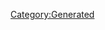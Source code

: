 {{Database/Diva/DivaInfo
 |Attr=2
 |ID=7
 |BodyId=1
 |PersonalityId=1
 |Enabled=2
 |LIOGKHIGJKN=21
 |HomeBgId=12
}}
{{DivaStat
 |Level=0
 |Life=9999
 |Soul=240
 |Vocal=180
 |Charm=180
 |Fold=50
 |Support=60
}}
{{DivaStat
 |Level=1
 |Life=9999
 |Soul=265
 |Vocal=180
 |Charm=180
 |Fold=50
 |Support=60
}}
{{DivaStat
 |Level=2
 |Life=9999
 |Soul=265
 |Vocal=200
 |Charm=180
 |Fold=50
 |Support=60
}}
{{DivaStat
 |Level=3
 |Life=9999
 |Soul=265
 |Vocal=200
 |Charm=200
 |Fold=50
 |Support=60
}}
{{DivaStat
 |Level=4
 |Life=9999
 |Soul=290
 |Vocal=200
 |Charm=200
 |Fold=50
 |Support=60
}}
{{DivaStat
 |Level=5
 |Life=9999
 |Soul=290
 |Vocal=220
 |Charm=200
 |Fold=50
 |Support=60
}}
{{DivaStat
 |Level=6
 |Life=9999
 |Soul=290
 |Vocal=220
 |Charm=220
 |Fold=50
 |Support=60
}}
{{DivaStat
 |Level=7
 |Life=9999
 |Soul=315
 |Vocal=220
 |Charm=220
 |Fold=50
 |Support=60
}}
{{DivaStat
 |Level=8
 |Life=9999
 |Soul=315
 |Vocal=240
 |Charm=220
 |Fold=50
 |Support=60
}}
{{DivaStat
 |Level=9
 |Life=9999
 |Soul=315
 |Vocal=240
 |Charm=240
 |Fold=50
 |Support=60
}}
{{DivaStat
 |Level=10
 |Life=9999
 |Soul=340
 |Vocal=240
 |Charm=240
 |Fold=50
 |Support=60
}}
{{DivaStat
 |Level=11
 |Life=9999
 |Soul=340
 |Vocal=260
 |Charm=240
 |Fold=50
 |Support=60
}}
{{DivaStat
 |Level=12
 |Life=9999
 |Soul=340
 |Vocal=260
 |Charm=260
 |Fold=50
 |Support=60
}}
{{DivaStat
 |Level=13
 |Life=9999
 |Soul=365
 |Vocal=260
 |Charm=260
 |Fold=50
 |Support=60
}}
{{DivaStat
 |Level=14
 |Life=9999
 |Soul=365
 |Vocal=280
 |Charm=260
 |Fold=50
 |Support=60
}}
{{DivaStat
 |Level=15
 |Life=9999
 |Soul=365
 |Vocal=280
 |Charm=280
 |Fold=50
 |Support=60
}}
{{DivaStat
 |Level=16
 |Life=9999
 |Soul=390
 |Vocal=280
 |Charm=280
 |Fold=50
 |Support=60
}}
{{DivaStat
 |Level=17
 |Life=9999
 |Soul=390
 |Vocal=300
 |Charm=280
 |Fold=50
 |Support=60
}}
{{DivaStat
 |Level=18
 |Life=9999
 |Soul=390
 |Vocal=300
 |Charm=300
 |Fold=50
 |Support=60
}}
{{DivaStat
 |Level=19
 |Life=9999
 |Soul=415
 |Vocal=300
 |Charm=300
 |Fold=50
 |Support=60
}}
{{DivaStat
 |Level=20
 |Life=9999
 |Soul=415
 |Vocal=320
 |Charm=300
 |Fold=50
 |Support=60
}}
{{DivaStat
 |Level=21
 |Life=9999
 |Soul=415
 |Vocal=320
 |Charm=320
 |Fold=50
 |Support=60
}}
{{DivaStat
 |Level=22
 |Life=9999
 |Soul=440
 |Vocal=320
 |Charm=320
 |Fold=50
 |Support=60
}}
{{DivaStat
 |Level=23
 |Life=9999
 |Soul=440
 |Vocal=340
 |Charm=320
 |Fold=50
 |Support=60
}}
{{DivaStat
 |Level=24
 |Life=9999
 |Soul=440
 |Vocal=340
 |Charm=340
 |Fold=50
 |Support=60
}}
{{DivaStat
 |Level=25
 |Life=9999
 |Soul=465
 |Vocal=340
 |Charm=340
 |Fold=50
 |Support=60
}}
{{DivaStat
 |Level=26
 |Life=9999
 |Soul=465
 |Vocal=360
 |Charm=340
 |Fold=50
 |Support=60
}}
{{DivaStat
 |Level=27
 |Life=9999
 |Soul=465
 |Vocal=360
 |Charm=360
 |Fold=50
 |Support=60
}}
{{DivaStat
 |Level=28
 |Life=9999
 |Soul=490
 |Vocal=360
 |Charm=360
 |Fold=50
 |Support=60
}}
{{DivaStat
 |Level=29
 |Life=9999
 |Soul=490
 |Vocal=380
 |Charm=360
 |Fold=50
 |Support=60
}}
{{DivaStat
 |Level=30
 |Life=9999
 |Soul=490
 |Vocal=380
 |Charm=380
 |Fold=50
 |Support=60
}}
{{DivaStat
 |Level=31
 |Life=9999
 |Soul=515
 |Vocal=380
 |Charm=380
 |Fold=50
 |Support=60
}}
{{DivaStat
 |Level=32
 |Life=9999
 |Soul=515
 |Vocal=400
 |Charm=380
 |Fold=50
 |Support=60
}}
{{DivaStat
 |Level=33
 |Life=9999
 |Soul=515
 |Vocal=400
 |Charm=400
 |Fold=50
 |Support=60
}}
{{DivaStat
 |Level=34
 |Life=9999
 |Soul=540
 |Vocal=400
 |Charm=400
 |Fold=50
 |Support=60
}}
{{DivaStat
 |Level=35
 |Life=9999
 |Soul=540
 |Vocal=420
 |Charm=400
 |Fold=50
 |Support=60
}}
{{DivaStat
 |Level=36
 |Life=9999
 |Soul=540
 |Vocal=420
 |Charm=420
 |Fold=50
 |Support=60
}}
{{DivaStat
 |Level=37
 |Life=9999
 |Soul=565
 |Vocal=420
 |Charm=420
 |Fold=50
 |Support=60
}}
{{DivaStat
 |Level=38
 |Life=9999
 |Soul=565
 |Vocal=440
 |Charm=420
 |Fold=50
 |Support=60
}}
{{DivaStat
 |Level=39
 |Life=9999
 |Soul=565
 |Vocal=440
 |Charm=440
 |Fold=50
 |Support=60
}}
{{DivaStat
 |Level=40
 |Life=9999
 |Soul=590
 |Vocal=440
 |Charm=440
 |Fold=50
 |Support=60
}}
{{DivaStat
 |Level=41
 |Life=9999
 |Soul=590
 |Vocal=460
 |Charm=440
 |Fold=50
 |Support=60
}}
{{DivaStat
 |Level=42
 |Life=9999
 |Soul=590
 |Vocal=460
 |Charm=460
 |Fold=50
 |Support=60
}}
{{DivaStat
 |Level=43
 |Life=9999
 |Soul=615
 |Vocal=460
 |Charm=460
 |Fold=50
 |Support=60
}}
{{DivaStat
 |Level=44
 |Life=9999
 |Soul=615
 |Vocal=480
 |Charm=460
 |Fold=50
 |Support=60
}}
{{DivaStat
 |Level=45
 |Life=9999
 |Soul=615
 |Vocal=480
 |Charm=480
 |Fold=50
 |Support=60
}}
{{DivaStat
 |Level=46
 |Life=9999
 |Soul=640
 |Vocal=480
 |Charm=480
 |Fold=50
 |Support=60
}}
{{DivaStat
 |Level=47
 |Life=9999
 |Soul=640
 |Vocal=500
 |Charm=480
 |Fold=50
 |Support=60
}}
{{DivaStat
 |Level=48
 |Life=9999
 |Soul=640
 |Vocal=500
 |Charm=500
 |Fold=50
 |Support=60
}}
{{DivaStat
 |Level=49
 |Life=9999
 |Soul=665
 |Vocal=500
 |Charm=500
 |Fold=50
 |Support=60
}}
{{DivaStat
 |Level=50
 |Life=9999
 |Soul=665
 |Vocal=520
 |Charm=500
 |Fold=50
 |Support=60
}}
{{DivaStat
 |Level=51
 |Life=9999
 |Soul=665
 |Vocal=520
 |Charm=520
 |Fold=50
 |Support=60
}}
{{DivaStat
 |Level=52
 |Life=9999
 |Soul=690
 |Vocal=520
 |Charm=520
 |Fold=50
 |Support=60
}}
{{DivaStat
 |Level=53
 |Life=9999
 |Soul=690
 |Vocal=540
 |Charm=520
 |Fold=50
 |Support=60
}}
{{DivaStat
 |Level=54
 |Life=9999
 |Soul=690
 |Vocal=540
 |Charm=540
 |Fold=50
 |Support=60
}}
{{DivaStat
 |Level=55
 |Life=9999
 |Soul=715
 |Vocal=540
 |Charm=540
 |Fold=50
 |Support=60
}}
{{DivaStat
 |Level=56
 |Life=9999
 |Soul=715
 |Vocal=560
 |Charm=540
 |Fold=50
 |Support=60
}}
{{DivaStat
 |Level=57
 |Life=9999
 |Soul=715
 |Vocal=560
 |Charm=560
 |Fold=50
 |Support=60
}}
{{DivaStat
 |Level=58
 |Life=9999
 |Soul=740
 |Vocal=560
 |Charm=560
 |Fold=50
 |Support=60
}}
{{DivaStat
 |Level=59
 |Life=9999
 |Soul=740
 |Vocal=580
 |Charm=560
 |Fold=50
 |Support=60
}}
{{DivaStat
 |Level=60
 |Life=9999
 |Soul=740
 |Vocal=580
 |Charm=580
 |Fold=50
 |Support=60
}}
{{DivaStat
 |Level=61
 |Life=9999
 |Soul=765
 |Vocal=580
 |Charm=580
 |Fold=50
 |Support=60
}}
{{DivaStat
 |Level=62
 |Life=9999
 |Soul=765
 |Vocal=600
 |Charm=580
 |Fold=50
 |Support=60
}}
{{DivaStat
 |Level=63
 |Life=9999
 |Soul=765
 |Vocal=600
 |Charm=600
 |Fold=50
 |Support=60
}}
{{DivaStat
 |Level=64
 |Life=9999
 |Soul=790
 |Vocal=600
 |Charm=600
 |Fold=50
 |Support=60
}}
{{DivaStat
 |Level=65
 |Life=9999
 |Soul=790
 |Vocal=620
 |Charm=600
 |Fold=50
 |Support=60
}}
{{DivaStat
 |Level=66
 |Life=9999
 |Soul=790
 |Vocal=620
 |Charm=620
 |Fold=50
 |Support=60
}}
{{DivaStat
 |Level=67
 |Life=9999
 |Soul=815
 |Vocal=620
 |Charm=620
 |Fold=50
 |Support=60
}}
{{DivaStat
 |Level=68
 |Life=9999
 |Soul=815
 |Vocal=640
 |Charm=620
 |Fold=50
 |Support=60
}}
{{DivaStat
 |Level=69
 |Life=9999
 |Soul=815
 |Vocal=640
 |Charm=640
 |Fold=50
 |Support=60
}}
{{DivaStat
 |Level=70
 |Life=9999
 |Soul=840
 |Vocal=640
 |Charm=640
 |Fold=50
 |Support=60
}}
{{DivaStat
 |Level=71
 |Life=9999
 |Soul=840
 |Vocal=660
 |Charm=640
 |Fold=50
 |Support=60
}}
{{DivaStat
 |Level=72
 |Life=9999
 |Soul=840
 |Vocal=660
 |Charm=660
 |Fold=50
 |Support=60
}}
{{DivaStat
 |Level=73
 |Life=9999
 |Soul=865
 |Vocal=660
 |Charm=660
 |Fold=50
 |Support=60
}}
{{DivaStat
 |Level=74
 |Life=9999
 |Soul=865
 |Vocal=680
 |Charm=660
 |Fold=50
 |Support=60
}}
{{DivaStat
 |Level=75
 |Life=9999
 |Soul=865
 |Vocal=680
 |Charm=680
 |Fold=50
 |Support=60
}}
{{DivaStat
 |Level=76
 |Life=9999
 |Soul=890
 |Vocal=680
 |Charm=680
 |Fold=50
 |Support=60
}}
{{DivaStat
 |Level=77
 |Life=9999
 |Soul=890
 |Vocal=700
 |Charm=680
 |Fold=50
 |Support=60
}}
{{DivaStat
 |Level=78
 |Life=9999
 |Soul=890
 |Vocal=700
 |Charm=700
 |Fold=50
 |Support=60
}}
{{DivaStat
 |Level=79
 |Life=9999
 |Soul=915
 |Vocal=700
 |Charm=700
 |Fold=50
 |Support=60
}}
{{DivaStat
 |Level=80
 |Life=9999
 |Soul=915
 |Vocal=720
 |Charm=700
 |Fold=50
 |Support=60
}}
{{DivaStat
 |Level=81
 |Life=9999
 |Soul=915
 |Vocal=720
 |Charm=720
 |Fold=50
 |Support=60
}}
{{DivaStat
 |Level=82
 |Life=9999
 |Soul=940
 |Vocal=720
 |Charm=720
 |Fold=50
 |Support=60
}}
{{DivaStat
 |Level=83
 |Life=9999
 |Soul=940
 |Vocal=740
 |Charm=720
 |Fold=50
 |Support=60
}}
{{DivaStat
 |Level=84
 |Life=9999
 |Soul=940
 |Vocal=740
 |Charm=740
 |Fold=50
 |Support=60
}}
{{DivaStat
 |Level=85
 |Life=9999
 |Soul=965
 |Vocal=740
 |Charm=740
 |Fold=50
 |Support=60
}}
{{DivaStat
 |Level=86
 |Life=9999
 |Soul=965
 |Vocal=760
 |Charm=740
 |Fold=50
 |Support=60
}}
{{DivaStat
 |Level=87
 |Life=9999
 |Soul=965
 |Vocal=760
 |Charm=760
 |Fold=50
 |Support=60
}}
{{DivaStat
 |Level=88
 |Life=9999
 |Soul=990
 |Vocal=760
 |Charm=760
 |Fold=50
 |Support=60
}}
{{DivaStat
 |Level=89
 |Life=9999
 |Soul=990
 |Vocal=780
 |Charm=760
 |Fold=50
 |Support=60
}}
{{DivaStat
 |Level=90
 |Life=9999
 |Soul=990
 |Vocal=780
 |Charm=780
 |Fold=50
 |Support=60
}}
{{DivaStat
 |Level=91
 |Life=9999
 |Soul=1015
 |Vocal=780
 |Charm=780
 |Fold=50
 |Support=60
}}
{{DivaStat
 |Level=92
 |Life=9999
 |Soul=1015
 |Vocal=800
 |Charm=780
 |Fold=50
 |Support=60
}}
{{DivaStat
 |Level=93
 |Life=9999
 |Soul=1015
 |Vocal=800
 |Charm=800
 |Fold=50
 |Support=60
}}
{{DivaStat
 |Level=94
 |Life=9999
 |Soul=1040
 |Vocal=800
 |Charm=800
 |Fold=50
 |Support=60
}}
{{DivaStat
 |Level=95
 |Life=9999
 |Soul=1040
 |Vocal=820
 |Charm=800
 |Fold=50
 |Support=60
}}
{{DivaStat
 |Level=96
 |Life=9999
 |Soul=1040
 |Vocal=820
 |Charm=820
 |Fold=50
 |Support=60
}}
{{DivaStat
 |Level=97
 |Life=9999
 |Soul=1065
 |Vocal=820
 |Charm=820
 |Fold=50
 |Support=60
}}
{{DivaStat
 |Level=98
 |Life=9999
 |Soul=1065
 |Vocal=840
 |Charm=820
 |Fold=50
 |Support=60
}}
{{DivaStat
 |Level=99
 |Life=9999
 |Soul=1065
 |Vocal=840
 |Charm=840
 |Fold=50
 |Support=60
}}
{{DivaStat
 |Level=100
 |Life=9999
 |Soul=1090
 |Vocal=840
 |Charm=840
 |Fold=50
 |Support=60
}}
{{DivaStat
 |Level=101
 |Life=9999
 |Soul=1090
 |Vocal=860
 |Charm=840
 |Fold=50
 |Support=60
}}
{{DivaStat
 |Level=102
 |Life=9999
 |Soul=1090
 |Vocal=860
 |Charm=860
 |Fold=50
 |Support=60
}}
{{DivaStat
 |Level=103
 |Life=9999
 |Soul=1115
 |Vocal=860
 |Charm=860
 |Fold=50
 |Support=60
}}
{{DivaStat
 |Level=104
 |Life=9999
 |Soul=1115
 |Vocal=880
 |Charm=860
 |Fold=50
 |Support=60
}}
{{DivaStat
 |Level=105
 |Life=9999
 |Soul=1115
 |Vocal=880
 |Charm=880
 |Fold=50
 |Support=60
}}
{{DivaStat
 |Level=106
 |Life=9999
 |Soul=1140
 |Vocal=880
 |Charm=880
 |Fold=50
 |Support=60
}}
{{DivaStat
 |Level=107
 |Life=9999
 |Soul=1140
 |Vocal=900
 |Charm=880
 |Fold=50
 |Support=60
}}
{{DivaStat
 |Level=108
 |Life=9999
 |Soul=1140
 |Vocal=900
 |Charm=900
 |Fold=50
 |Support=60
}}
{{DivaStat
 |Level=109
 |Life=9999
 |Soul=1165
 |Vocal=900
 |Charm=900
 |Fold=50
 |Support=60
}}
{{DivaStat
 |Level=110
 |Life=9999
 |Soul=1165
 |Vocal=920
 |Charm=900
 |Fold=50
 |Support=60
}}
{{DivaStat
 |Level=111
 |Life=9999
 |Soul=1165
 |Vocal=920
 |Charm=920
 |Fold=50
 |Support=60
}}
{{DivaStat
 |Level=112
 |Life=9999
 |Soul=1190
 |Vocal=920
 |Charm=920
 |Fold=50
 |Support=60
}}
{{DivaStat
 |Level=113
 |Life=9999
 |Soul=1190
 |Vocal=940
 |Charm=920
 |Fold=50
 |Support=60
}}
{{DivaStat
 |Level=114
 |Life=9999
 |Soul=1190
 |Vocal=940
 |Charm=940
 |Fold=50
 |Support=60
}}
{{DivaStat
 |Level=115
 |Life=9999
 |Soul=1215
 |Vocal=940
 |Charm=940
 |Fold=50
 |Support=60
}}
{{DivaStat
 |Level=116
 |Life=9999
 |Soul=1215
 |Vocal=960
 |Charm=940
 |Fold=50
 |Support=60
}}
{{DivaStat
 |Level=117
 |Life=9999
 |Soul=1215
 |Vocal=960
 |Charm=960
 |Fold=50
 |Support=60
}}
{{DivaStat
 |Level=118
 |Life=9999
 |Soul=1240
 |Vocal=960
 |Charm=960
 |Fold=50
 |Support=60
}}
{{DivaStat
 |Level=119
 |Life=9999
 |Soul=1240
 |Vocal=980
 |Charm=960
 |Fold=50
 |Support=60
}}
{{DivaStat
 |Level=120
 |Life=9999
 |Soul=1240
 |Vocal=980
 |Charm=980
 |Fold=50
 |Support=60
}}
[[Category:Generated]]
